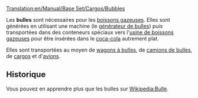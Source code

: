 [[Translation:en/Manual/Base Set/Cargos/Bubbles]]

{{fr/Manual/Base Set/Cargos/Cargaison|nom=Bulles
|image=en/Manual/Base Set/Cargos/Bubbles.png
|produit=[[fr/Manual/Base Set/Industries/Générateur de bulles|Générateur de bulles]]
|accepté=[[fr/Manual/Base Set/Industries/Usine de boisson gazeuse|Usine de boissons gazeuses]]
}}

Les '''bulles''' sont nécessaires pour les [[fr/Manual/Base Set/Cargos/Boisson gazeuse|boissons gazeuses]]. Elles sont générées en utilisant une machine (le [[fr/Manual/Base Set/Industries/Générateur de bulles|générateur de bulles]]) puis transportées dans des conteneurs spéciaux vers l'[[fr/Manual/Base Set/Industries/Usine de boisson gazeuse|usine de boissons gazeuses]] pour être insérées dans le [[fr/Manual/Base Set/Cargos/Coca-Cola|coca-cola]] autrement plat.

Elles sont transportées au moyen de [[fr/Manual/Base Set/Trains/Wagon à bulles|wagons à bulles]], de [[fr/Manual/Base Set/Road Vehicles/Camion de bulles|camions de bulles]], de [[fr/Manual/Bateaux|cargos]] et d'[[fr/Manual/Avions|avions]].

==Historique==
Vous pouvez en apprendre plus que les bulles sur [https://www.wikipedia.org/wiki/fr:Bulle Wikipedia:Bulle].